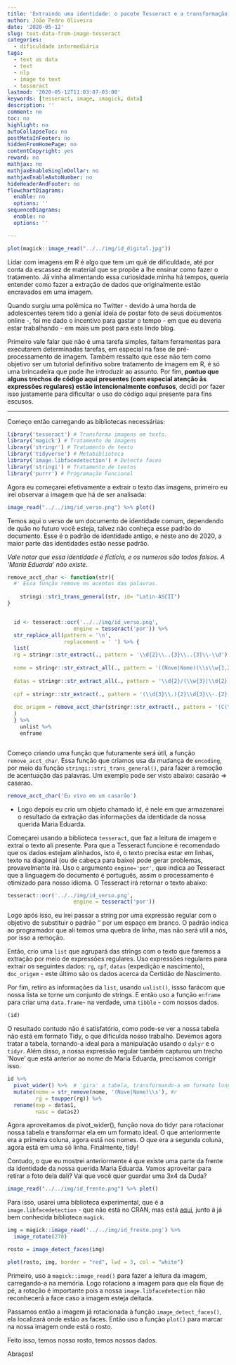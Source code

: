 ```yaml
---
title: 'Extraindo uma identidade: o pacote Tesseract e a transformação de imagem em texto.'
author: João Pedro Oliveira
date: '2020-05-12'
slug: text-data-from-image-tesseract
categories:
  - dificuldade intermediária
tags:
  - text as data
  - text
  - nlp
  - image to text
  - tesseract
lastmod: '2020-05-12T11:03:07-03:00'
keywords: [tesseract, image, imagick, data]
description: ''
comment: no
toc: no
highlight: no    
autoCollapseToc: no
postMetaInFooter: no
hiddenFromHomePage: no
contentCopyright: yes
reward: no
mathjax: no
mathjaxEnableSingleDollar: no
mathjaxEnableAutoNumber: no
hideHeaderAndFooter: no
flowchartDiagrams:
  enable: no
  options: ''
sequenceDiagrams:
  enable: no
  options: ''

---
```


```r

plot(magick::image_read("../../img/id_digital.jpg"))
```


Lidar com imagens em R é algo que tem um quê de dificuldade, até por conta da escassez de material que se propõe a lhe ensinar como fazer o tratamento. Já vinha alimentando essa curiosidade minha há tempos, queria entender como fazer a extração de dados que originalmente estão encravados em uma imagem. 

Quando surgiu uma polêmica no Twitter - devido à uma horda de adolescentes terem tido a genial ideia de postar foto de seus documentos online -, foi me dado o incentivo para gastar o tempo - em que eu deveria estar trabalhando - em mais um post para este lindo blog.

Primeiro vale falar que não é uma tarefa simples, faltam ferramentas para executarem determinadas tarefas, em especial na fase de pré-processamento de imagem. Também ressalto que esse não tem como objetivo ser um tutorial definitivo sobre tratamento de imagem em R, é só uma brincadeira que pode lhe introduzir ao assunto. Por fim, **pontuo que alguns trechos de código aqui presentes (com especial atenção às expressões regulares) estão intencionalmente confusos**, decidi por fazer isso justamente para dificultar o uso do código aqui presente para fins escusos.

---

Começo então carregando as bibliotecas necessárias:

```r
library('tesseract') # Transforma imagens em texto.
library('magick') # Tratamento de imagens
library('stringr') # Tratamento de texto
library('tidyverse') # Metabiblioteca
library('image.libfacedetection') # Detecta faces
library('stringi') # Tratamento de textos
library('purrr') # Programação Funcional
```

Agora eu começarei efetivamente a extrair o texto das imagens, primeiro eu irei observar a imagem que há de ser analisada:


```r
image_read("../../img/id_verso.png") %>% plot()
```


Temos aqui o verso de um documento de identidade comum, dependendo de quão no futuro você esteja, talvez não conheça esse padrão do documento. Esse é o padrão de identidade antigo, e neste ano de 2020, a maior parte das identidades estão nesse padrão.

*Vale notar que essa identidade é fictícia, e os numeros são todos falsos. A 'Maria Eduarda' não existe.*


```r
remove_acct_char <- function(str){
  #' Essa função remove os acentos das palavras.
      
    stringi::stri_trans_general(str, id= "Latin-ASCII")
}


  id <- tesseract::ocr('../../img/id_verso.png', 
                     engine = tesseract('por')) %>% 
  str_replace_all(pattern = '\n', 
                  replacement = ' ') %>% {
  list(
  rg = stringr::str_extract(., pattern = '\\d{2}\\..{3}\\..{3}\\-\\d'), #extrai o RG
  
  nome = stringr::str_extract_all(., pattern = '((Nove|Nome)(\\s\\w{1,20}\\s\\w{1,20}\\s(\\w{1,20})?\\s(\\w{1,})?))'), #extrai
  
  datas = stringr::str_extract_all(., pattern = '\\d{2}/(\\w{3}|\\d{2})/(\\d{4})'), #extrai data de nascimento e expedição
  
  cpf = stringr::str_extract(., pattern = '(\\d{3}\\.){2}\\d{3}\\-.{2}'), #extrai o CPF
  
  doc_origem = remove_acct_char(stringr::str_extract(., pattern = '(C(\\.\\s)NASC).{1,50}\\w{2}')) #Dados da certidão de nascimento.
  )
  } %>% 
    unlist %>% 
    enframe



```

Começo criando uma função que futuramente será útil, a função `remove_acct_char`. Essa função que criamos usa da mudança de `encoding`, por meio da função `stringi::stri_trans_general()`, para fazer a remoção de acentuação das palavras. Um exemplo pode ser visto abaixo: casarão => casarao.

```r
remove_acct_char('Eu vivo em um casarão')
```

- Logo depois eu crio um objeto chamado id, é nele em que armazenarei o resultado da extração das informações da identidade da nossa querida Maria Eduarda. 

Começarei usando a biblioteca `tesseract`, que faz a leitura de imagem e extrai o texto ali presente. Para que a Tesseract funcione é recomendado que os dados estejam alinhados, isto é, o texto precisa estar em linhas, texto na diagonal (ou de cabeça para baixo) pode gerar problemas, provavelmente irá. Uso o argumento `engine='por'`, que indica ao Tesseract que a linguagem do documento é português, assim o processamento é otimizado para nosso idioma. O Tesseract irá retornar o texto abaixo:

```r
tesseract::ocr('../../img/id_verso.png', 
                     engine = tesseract('por'))
```


Logo após isso, eu irei passar a string por uma expressão regular com o objetivo de substituir o padrão '\n' por um espaço em branco. O padrão indica ao programador que ali temos uma quebra de linha, mas não será util a nós, por isso a remoção.

Então, crio uma `list` que agrupará das strings com o texto que faremos a extração por meio de expressões regulares. Uso expressões regulares para extrair os seguintes dados: `rg`, `cpf`, `datas` (expedição e nascimento), `doc_origem` - este último são os dados acerca da Certidão de Nascimento.

Por fim, retiro as informações da `list`, usando `unlist()`, issso farácom que nossa lista se torne um conjunto de strings. E então uso a função `enframe` para criar uma `data.frame`- na verdade, uma `tibble` - com nossos dados.


```r
(id)
```

O resultado contudo não é satisfatório, como pode-se ver a nossa tabela não está em formato Tidy, o que dificulda nosso trabalho. Devemos agora tratar a tabela, tornando-a ideal para a manipulação usando o `dplyr` e o `tidyr`. Além disso, a nossa expressão regular também capturou um trecho 'Nove' que está anterior ao nome de Maria Eduarda, precisamos corrigir isso.

```r
id %>% 
  pivot_wider() %>%  # 'gira' a tabela, transformando-a em formato longo
  mutate(nome = str_remove(nome, '(Nove|Nome)\\s'), #r
         rg = toupper(rg)) %>% 
  rename(exp = datas1,
         nasc = datas2)


```

Agora aproveitamos da pivot_wider(), função nova do tidyr para rotacionar nossa tabela e transformar ela em um formato ideal. O que anteriormente era a primeira coluna, agora está nos nomes. O que era a segunda coluna, agora está em uma só linha. Finalmente, tidy!

Contudo, o que eu mostrei anteriormente é que existe uma parte da frente da identidade da nossa querida Maria Eduarda. Vamos aproveitar para retirar a foto dela dali? Vai que você quer guardar uma 3x4 da Duda?


```r
image_read("../../img/id_frente.png") %>% plot()
```


Para isso, usarei uma biblioteca experimental, que é a `image.libfacedetection` - que não está no CRAN, mas está [aqui](https://bnosac.github.io/drat/), junto à já bem conhecida biblioteca `magick`.

```r
img = magick::image_read('../../img/id_frente.png') %>% 
  image_rotate(270)

rosto = image_detect_faces(img)

plot(rosto, img, border = "red", lwd = 3, col = "white")


```

Primeiro, uso a `magick::image_read()` para fazer a leitura da imagem, carregando-a na memória. Logo rotaciono a imagem para que ela fique de pé, a rotação é importante pois a nossa `image.libfacedetection` não reconhecerá a face caso a imagem esteja deitada.

Passamos então a imagem já rotacionada à função `image_detect_faces()`, ela localizará onde estão as faces. Então uso a função `plot()` para marcar na nossa imagem onde está o rosto.

Feito isso, temos nosso rosto, temos nossos dados.

Abraços!













<!--more-->
